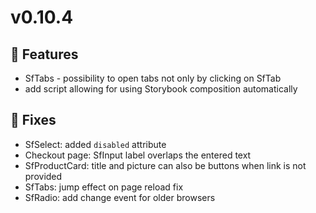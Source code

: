 
<Meta title="Releases/v0.10.x/v0.10.4/Change log" />

# v0.10.4

## 🚀 Features


- SfTabs - possibility to open tabs not only by clicking on SfTab
- add script allowing for using Storybook composition automatically

## 🐛 Fixes


- SfSelect: added `disabled` attribute
- Checkout page: SfInput label overlaps the entered text
- SfProductCard: title and picture can also be buttons when link is not provided
- SfTabs: jump effect on page reload fix
- SfRadio: add change event for older browsers 
